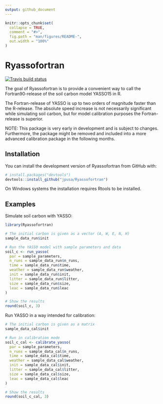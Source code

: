 ```yaml
---
output: github_document
---
```


<!-- README.md is generated from README.Rmd. Please edit that file -->

```r
knitr::opts_chunk$set(
  collapse = TRUE,
  comment = "#>",
  fig.path = "man/figures/README-",
  out.width = "100%"
)
```

# Ryassofortran

<!-- badges: start -->
[![Travis build status](https://travis-ci.org/jpusa/Ryassofortran.svg?branch=master)](https://travis-ci.org/jpusa/Ryassofortran)
<!-- [![AppVeyor build status](https://ci.appveyor.com/api/projects/status/github/jpusa/Ryassofortran?branch=master&svg=true)](https://ci.appveyor.com/project/jpusa/ryassofortran) -->
<!-- badges: end -->

The goal of Ryassofortran is to provide a convenient way to call the
Fortran90-release of the soil carbon model YASSO15 in R. 

The Fortran-release of YASSO is up to two orders of magnitude faster than the
R-release. The absolute speed increase is not necessarily significant while
simulating soil carbon, but for model calibration purposes the Fortran-release
is superior.

NOTE: This package is very early in development and is subject to changes.
Furthermore, the package might be removed and included into a more advanced
calibration package in the following months.

## Installation

You can install the development version of Ryassofortran from GitHub with:

``` r
# install.packages("devtools")
devtools::install_github("jpusa/Ryassofortran")
```

On Windows systems the installation requires Rtools to be installed.

## Examples

Simulate soil carbon with YASSO:

```r
library(Ryassofortran)
```

```r
# The initial carbon is given as a vector (A, W, E, N, H)
sample_data_run$init
```

```r
# Run the YASSO model with sample parameters and data
soil_c <- run_yasso(
  par = sample_parameters,
  n_runs = sample_data_run$n_runs,
  time = sample_data_run$time,
  weather = sample_data_run$weather,
  init = sample_data_run$init,
  litter = sample_data_run$litter,
  size = sample_data_run$size,
  leac = sample_data_run$leac
)

# Show the results
round(soil_c, 3)
```

Run YASSO in a way intended for calibration:

```r
# The initial carbon is given as a matrix
sample_data_cal$init
```

```r
# Run in calibration mode
soil_c_cal <- calibrate_yasso(
  par = sample_parameters,
  n_runs = sample_data_cal$n_runs,
  time = sample_data_cal$time,
  weather = sample_data_cal$weather,
  init = sample_data_cal$init,
  litter = sample_data_cal$litter,
  size = sample_data_cal$size,
  leac = sample_data_cal$leac
)

# Show the results
round(soil_c_cal, 3)
```


